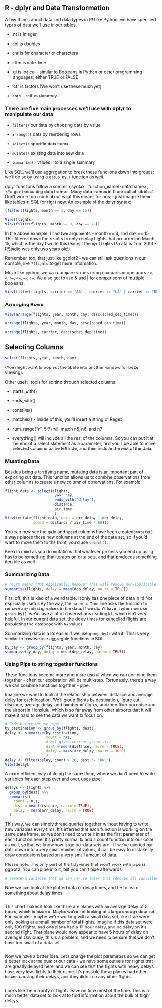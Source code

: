 ## R - dplyr and Data Transformation

A few things about data and data types in R! Like Python, we have specified types of data we'll use in our tables.

-   int is integer

-   dbl is doubles

-   chr is for character or characters

-   dttm is date-time

-   lgl is logical - similar to Booleans in Python or other programming languages; either TRUE or FALSE

-   fctr is factors (We won't use these much yet)

-   date - self explanatory.

### There are five main processes we'll use with dplyr to manipulate our data:

-   `filter()` our data by choosing data by value

-   `arrange()` data by reordering rows

-   `select()` specific data items

-   `mutate()` existing data into new data

-   `summarize()` values into a single summary

Like SQL, we'll use aggregation to break these functions down into groups; we'll do so by using a `group_by()` function as well.

dplyr functions follow a common syntax: \`function_name(\<data frame\>, \<\*args\>)\<resulting data frame\>. Many data frames in R are called 'tibbles'. Don't worry too much about what this means for now - just imagine them like tables in SQL for right now. An example of the dplyr syntax:

```r
{filter(flights, month == 3, day == 15)}
```

```r
View(flights)
View(filter(flights, month == 3, day == 15))
```

In the above example, I had two arguments - month == 3, and day == 15. This filtered down the results to only display flights that occurred on March 15, which is the day I wrote this (except the `nycflights13` data is from 2013 - RStudio was only two years old!)

Remember, too, that just like ggplot2 - we can still ask questions in our console, like `?flights` to get more information.

Much like python, we can compare values using comparison operators - `>`, `<`, `>=`, `<=`, `==`, `!=`. We also get to use & and \| for comparisons of multiple booleans.

```r
View(filter(flights, carrier == "AA" | carrier == "UA" | carrier == "DL" ))
```

### Arranging Rows

```r
View(arrange(flights, year, month, day, desc(sched_dep_time)))
```

```r
arrange(flights, year, month, day, desc(sched_dep_time))
```

```r
arrange(flights, carrier, desc(sched_dep_time))
```

## Selecting Columns

```r
select(flights, year, month, day)
```

(You might want to pop out the tibble into another window for better viewing).

Other useful tools for sorting through selected columns:

-   starts_with()

-   ends_with()

-   contains()

-   matches() - inside of this, you'll insert a string of Regex

-   num_range("n", 5:7) will match n5, n6, and n7

-   everything() will include all the rest of the columns. So you can put it at the end of a select statement as a parameter, and you'll be able to move selected columns to the left side, and then include the rest of the data.

### Mutating Data

Besides being a terrifying name, mutating data is an important part of exploring out data. This function allows us to combine observations from other columns to create a new column of observations. For example:

```r
flight_data <- select(flights,
                       year:day,
                       ends_with("delay"),
                       distance,
                       air_time
                       )
View((mutate(flight_data, gain = arr_delay - dep_delay,
             speed = distance / air_time * 60)))
```

You can now see the `gain` and `speed` columns have been created; `mutate()` always places those new columns at the end of the data set, so if you'd want to move them to the front, you'd use `select()`.

Keep in mind as you do mutations that whatever process you end up using has to be something that iterates on data sets, and that produces something iterable as well.

### Summarizing Data

```r
# na.rm means "Not Applicable, Remove" This will remove non-applicable values without a mean
summarise(flights, delay = mean(dep_delay, na.rm = TRUE))
```

First off, this is kind of a weird table. It only has one piece of data in it! Not especially useful. By the way, the `na.rm = True` line asks the function to remove any missing values in the data. If we didn't have it when we use `group_by()`, we'd have a lot of observations reading `NA`, which isn't very helpful. In our current data set, the delay times for cancelled flights are populating the database with `NA` values.

Summarizing data is a lot easier if we use `group_by()` with it. This is very similar to how we use aggregate functions in SQL.

```r
by_day <- group_by(flights, year, month, day)
summarise(by_day, delay = mean(dep_delay, na.rm = TRUE))
```

### Using Pipe to string together functions

These functions become more and more useful when we can combine them together - often our exploration will be multi-step. Fortunately, there's a way we can combine functions together - pipe.

Imagine we want to look at the relationship between distance and average delay for each location. We'll group flights by destination, figure out distance, average delay, and number of flights, and then filter out noise and the airport in Honolulu, which is so far away from other airports that it will make it hard to see the data we want to focus on.

```r
# Code before we use pipe:
by_destination <- group_by(flights, dest)
delay <- summarise(by_destination,
                   count = n(),
                   # n() gives current group size
                   dist = mean(distance, na.rm = TRUE),
                   delay = mean(arr_delay, na.rm = TRUE)
                   )
delay <- filter(delay, count > 20, dest != "HNL")
View(delay)
```

A more efficient way of doing the same thing, where we don't need to write variables for each step over and over, uses pipe:

```r
delays <- flights %>%
  group_by(dest) %>%
  summarise(
    count = n(),
    dist = mean(distance, na.rm = TRUE),
    delay = mean(arr_delay, na.rm = TRUE)
  )
```

This way, we can simply thread queries together without having to write new variables every time. It's inferred that each function is working on the same data frame, so we don't need to write it in as the first parameter of each function here. It's pretty normal to add a count function into our code as well, so that we know how large our data sets are - if we've queried our data down into a very small number of values, it can be easy to mistakenly draw conclusions based on a very small amount of data.

Please note: The only part of the tidyverse that won't work with pipe is ggplot2. You can pipe into it, but you can't pipe afterwards.

```r
# Create a variable that we can re-use later that removes all cancelled flights

```

Now we can look at the plotted data of delay times, and try to learn something about delay times.

```r

```

This chart makes it look like there are planes with an average delay of 5 hours, which is bizarre. Maybe we're not looking at a large enough data set! For example - maybe we're working with a small data set, like if we were only looking at a small number of total flights. Imagine if this data set were only 100 flights, and one plane had a 10 hour delay, and no delay on it's second flight. That plane would now appear to have 5 hours of delay on average! Obviously, this is a problem, and we need to be sure that we don't have too small of a data set.

```r

```

Now we have a better idea. Let's change the plot parameters so we can get a better look at the bulk of our data - we have some outliers for flights that are greatly delayed here, and we can see that the flights with heavy delays have very few flights to their name. It's possible these planes had other issues causing their delays, and they didn't do any other flights.

```r

```

Looks like the majority of flights leave on time most of the time. This is a much better data set to look at to find information about the bulk of flight delays.
